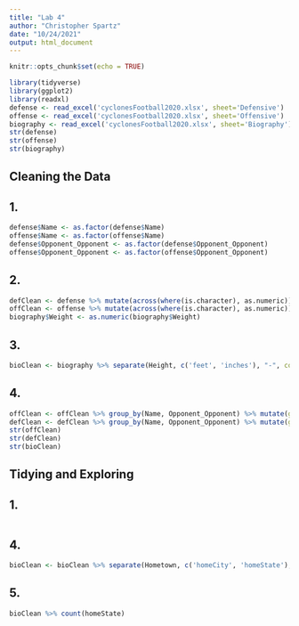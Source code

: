 ```yaml
---
title: "Lab 4"
author: "Christopher Spartz"
date: "10/24/2021"
output: html_document
---
```


```r
knitr::opts_chunk$set(echo = TRUE)
```

```r
library(tidyverse)
library(ggplot2)
library(readxl)
defense <- read_excel('cyclonesFootball2020.xlsx', sheet='Defensive')
offense <- read_excel('cyclonesFootball2020.xlsx', sheet='Offensive')
biography <- read_excel('cyclonesFootball2020.xlsx', sheet='Biography')
str(defense)
str(offense)
str(biography)
```

## Cleaning the Data

## 1.
```r
defense$Name <- as.factor(defense$Name)
offense$Name <- as.factor(offense$Name)
defense$Opponent_Opponent <- as.factor(defense$Opponent_Opponent)
offense$Opponent_Opponent <- as.factor(offense$Opponent_Opponent)
```


## 2.
```r
defClean <- defense %>% mutate(across(where(is.character), as.numeric))
offClean <- offense %>% mutate(across(where(is.character), as.numeric))
biography$Weight <- as.numeric(biography$Weight)
```

## 3.
```r
bioClean <- biography %>% separate(Height, c('feet', 'inches'), "-", convert = TRUE)
```

## 4.
```r
offClean <- offClean %>% group_by(Name, Opponent_Opponent) %>% mutate(gameNum = row_number()) %>% ungroup()
defClean <- defClean %>% group_by(Name, Opponent_Opponent) %>% mutate(gameNum = row_number()) %>% ungroup()
str(offClean)
str(defClean)
str(bioClean)
```


## Tidying and Exploring

## 1. 
```r

```







## 4.
```r
bioClean <- bioClean %>% separate(Hometown, c('homeCity', 'homeState'), ",")
```

## 5.
```r
bioClean %>% count(homeState)
```



